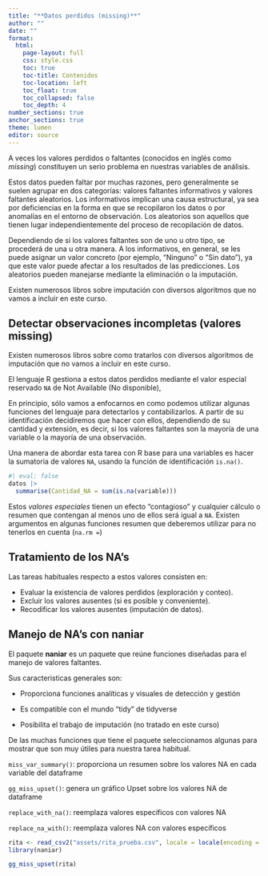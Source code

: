 ```yaml
---
title: "**Datos perdidos (missing)**"
author: ""
date: ""
format:
  html:
    page-layout: full
    css: style.css
    toc: true
    toc-title: Contenidos
    toc-location: left
    toc_float: true
    toc_collapsed: false
    toc_depth: 4
number_sections: true
anchor_sections: true
theme: lumen
editor: source
---
```


A veces los valores perdidos o faltantes (conocidos en inglés como *missing*) constituyen un serio problema en nuestras variables de análisis.

Estos datos pueden faltar por muchas razones, pero generalmente se suelen agrupar en dos categorías: valores faltantes informativos y valores faltantes aleatorios. Los informativos implican una causa estructural, ya sea por deficiencias en la forma en que se recopilaron los datos o por anomalías en el entorno de observación. Los aleatorios son aquellos que tienen lugar independientemente del proceso de recopilación de datos.

Dependiendo de si los valores faltantes son de uno u otro tipo, se procederá de una u otra manera. A los informativos, en general, se les puede asignar un valor concreto (por ejemplo, “Ninguno” o "Sin dato"), ya que este valor puede afectar a los resultados de las predicciones. Los aleatorios pueden manejarse mediante la eliminación o la imputación. 

Existen numerosos libros sobre imputación con diversos algoritmos que no vamos a incluir en este curso.

## Detectar observaciones incompletas (valores missing)


Existen numerosos libros sobre como tratarlos con diversos algoritmos de imputación que no vamos a incluir en este curso.

El lenguaje R gestiona a estos datos perdidos mediante el valor especial reservado `NA` de Not Available (No disponible),

En principio, sólo vamos a enfocarnos en como podemos utilizar algunas funciones del lenguaje para detectarlos y contabilizarlos. A partir de su identificación decidiremos que hacer con ellos, dependiendo de su cantidad y extensión, es decir, si los valores faltantes son la mayoría de una variable o la mayoría de una observación.

Una manera de abordar esta tarea con R base para una variables es hacer la sumatoria de valores `NA`, usando la función de identificación `is.na()`.

```r
#| eval: false
datos |> 
  summarise(Cantidad_NA = sum(is.na(variable)))
```

Estos *valores especiales* tienen un efecto "contagioso" y cualquier cálculo o resumen que contengan al menos uno de ellos será igual a `NA`. Existen argumentos en algunas funciones resumen que deberemos utilizar para no tenerlos en cuenta (`na.rm =`)


## Tratamiento de los NA's


Las tareas habituales respecto a estos valores consisten en:

- Evaluar la existencia de valores perdidos (exploración y conteo).
- Excluir los valores ausentes (si es posible y conveniente).
- Recodificar los valores ausentes (imputación de datos).




## Manejo de NA's con naniar

El paquete **naniar** es un paquete que reúne funciones diseñadas para el manejo de valores faltantes.

Sus caracteristicas generales son:

- Proporciona funciones analíticas y visuales de detección y gestión

- Es compatible con el mundo "tidy" de tidyverse

- Posibilita el trabajo de imputación (no tratado en este curso)

De las muchas funciones que tiene el paquete seleccionamos algunas para mostrar que son muy útiles para nuestra tarea habitual.

`miss_var_summary()`: proporciona un resumen sobre los valores NA en cada variable del dataframe

`gg_miss_upset()`: genera un gráfico Upset sobre los valores NA de dataframe

`replace_with_na()`: reemplaza valores específicos con valores NA

`replace_na_with()`: reemplaza valores NA con valores específicos



```r
rita <- read_csv2("assets/rita_prueba.csv", locale = locale(encoding = "UTF-8"))
library(naniar)

gg_miss_upset(rita)
```
